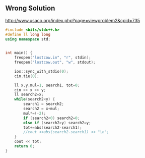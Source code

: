 ## Wrong Solution
http://www.usaco.org/index.php?page=viewproblem2&cpid=735

```cpp
#include <bits/stdc++.h>
#define ll long long
using namespace std;

    
int main() {
    freopen("lostcow.in", "r", stdin);
    freopen("lostcow.out", "w", stdout);

    ios::sync_with_stdio(0);
    cin.tie(0);

    ll x,y,mul=1, search1, tot=0;
    cin >> x >> y;
    ll search2=x;
    while(search2<y) {
        search1 = search2;
        search2 = x+mul;
        mul*=(-2);
        if (search2<0) search2=0;
        else if (search2>y) search2=y;
        tot+=abs(search2-search1);
        //cout <<abs(search2-search1) << "\n";
    }
    cout << tot;
    return 0;
}
```
